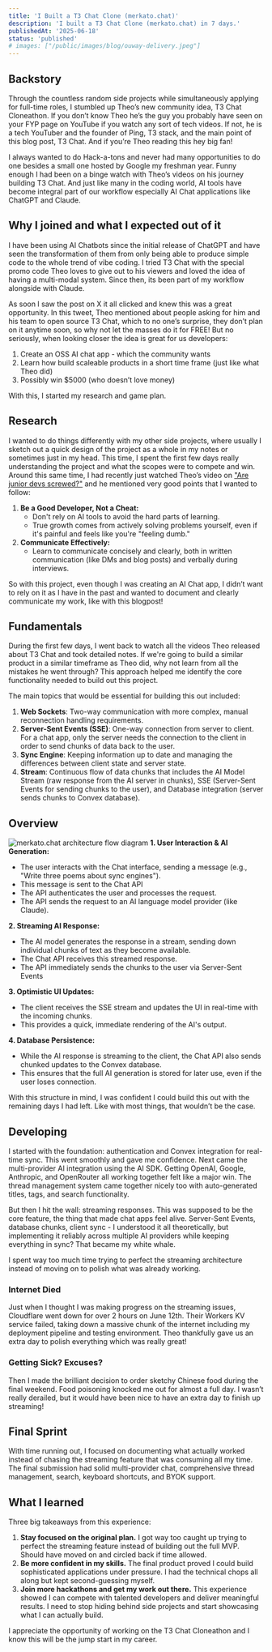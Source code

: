 ```yaml
---
title: 'I Built a T3 Chat Clone (merkato.chat)'
description: 'I built a T3 Chat Clone (merkato.chat) in 7 days.'
publishedAt: '2025-06-18'
status: 'published'
# images: ["/public/images/blog/ouway-delivery.jpeg"]
---
```


## Backstory

Through the countless random side projects while simultaneously applying for
full-time roles, I stumbled up Theo’s new community idea, T3 Chat Cloneathon. If
you don’t know Theo he’s the guy you probably have seen on your FYP page on
YouTube if you watch any sort of tech videos. If not, he is a tech YouTuber and
the founder of Ping, T3 stack, and the main point of this blog post, T3 Chat.
And if you’re Theo reading this hey big fan!

I always wanted to do Hack-a-tons and never had many opportunities to do one
besides a small one hosted by Google my freshman year. Funny enough I had been
on a binge watch with Theo’s videos on his journey building T3 Chat. And just
like many in the coding world, AI tools have become integral part of our
workflow especially AI Chat applications like ChatGPT and Claude.

## Why I joined and what I expected out of it

I have been using AI Chatbots since the initial release of ChatGPT and have seen
the transformation of them from only being able to produce simple code to the
whole trend of vibe coding. I tried T3 Chat with the special promo code Theo
loves to give out to his viewers and loved the idea of having a multi-modal
system. Since then, its been part of my workflow alongside with Claude.

As soon I saw the post on X it all clicked and knew this was a great
opportunity. In this tweet, Theo mentioned about people asking for him and his
team to open source T3 Chat, which to no one’s surprise, they don’t plan on it
anytime soon, so why not let the masses do it for FREE! But no seriously, when
looking closer the idea is great for us developers:

1. Create an OSS AI chat app - which the community wants
2. Learn how build scaleable products in a short time frame (just like what Theo
   did)
3. Possibly win $5000 (who doesn’t love money)

With this, I started my research and game plan.

## Research

I wanted to do things differently with my other side projects, where usually I
sketch out a quick design of the project as a whole in my notes or sometimes
just in my head. This time, I spent the first few days really understanding the
project and what the scopes were to compete and win. Around this same time, I
had recently just watched Theo’s video on
["Are junior devs screwed?"](https://www.youtube.com/watch?v=76K2r2UFeM4&t=2535s&ab_channel=Theo-t3%E2%80%A4gg)
and he mentioned very good points that I wanted to follow:

1. **Be a Good Developer, Not a Cheat:**
    - Don't rely on AI tools to avoid the hard parts of learning.
    - True growth comes from actively solving problems yourself, even if it's
      painful and feels like you're "feeling dumb."
2. **Communicate Effectively:**
    - Learn to communicate concisely and clearly, both in written communication
      (like DMs and blog posts) and verbally during interviews.

So with this project, even though I was creating an AI Chat app, I didn’t want
to rely on it as I have in the past and wanted to document and clearly
communicate my work, like with this blogpost!

## Fundamentals

During the first few days, I went back to watch all the videos Theo released
about T3 Chat and took detailed notes. If we're going to build a similar product
in a similar timeframe as Theo did, why not learn from all the mistakes he went
through? This approach helped me identify the core functionality needed to build
out this project.

The main topics that would be essential for building this out included:

1. **Web Sockets**: Two-way communication with more complex, manual reconnection
   handling requirements.
2. **Server-Sent Events (SSE)**: One-way connection from server to client. For a
   chat app, only the server needs the connection to the client in order to send
   chunks of data back to the user.
3. **Sync Engine**: Keeping information up to date and managing the differences
   between client state and server state.
4. **Stream**: Continuous flow of data chunks that includes the AI Model Stream
   (raw response from the AI server in chunks), SSE (Server-Sent Events for
   sending chunks to the user), and Database integration (server sends chunks to
   Convex database).

## Overview

<img
	src='/images/blog/merkato-flow.png'
	alt='merkato.chat architecture flow diagram'
	className='my-6 mx-auto w-full max-w-2xl rounded-lg shadow-lg'
	loading='lazy'
	aria-label='merkato.chat architecture flow diagram'
	tabIndex={0}
/>
**1. User Interaction & AI Generation:**

- The user interacts with the Chat interface, sending a message (e.g., "Write
  three poems about sync engines").
- This message is sent to the Chat API
- The API authenticates the user and processes the request.
- The API sends the request to an AI language model provider (like Claude).

**2. Streaming AI Response:**

- The AI model generates the response in a stream, sending down individual
  chunks of text as they become available.
- The Chat API receives this streamed response.
- The API immediately sends the chunks to the user via Server-Sent Events

**3. Optimistic UI Updates:**

- The client receives the SSE stream and updates the UI in real-time with the
  incoming chunks.
- This provides a quick, immediate rendering of the AI's output.

**4. Database Persistence:**

- While the AI response is streaming to the client, the Chat API also sends
  chunked updates to the Convex database.
- This ensures that the full AI generation is stored for later use, even if the
  user loses connection.

With this structure in mind, I was confident I could build this out with the
remaining days I had left. Like with most things, that wouldn’t be the case.

## Developing

I started with the foundation: authentication and Convex integration for
real-time sync. This went smoothly and gave me confidence. Next came the
multi-provider AI integration using the AI SDK. Getting OpenAI, Google,
Anthropic, and OpenRouter all working together felt like a major win. The thread
management system came together nicely too with auto-generated titles, tags, and
search functionality.

But then I hit the wall: streaming responses. This was supposed to be the core
feature, the thing that made chat apps feel alive. Server-Sent Events, database
chunks, client sync - I understood it all theoretically, but implementing it
reliably across multiple AI providers while keeping everything in sync? That
became my white whale.

I spent way too much time trying to perfect the streaming architecture instead
of moving on to polish what was already working.

### Internet Died

Just when I thought I was making progress on the streaming issues, Cloudflare
went down for over 2 hours on June 12th. Their Workers KV service failed, taking
down a massive chunk of the internet including my deployment pipeline and
testing environment. Theo thankfully gave us an extra day to polish everything
which was really great!

### Getting Sick? Excuses?

Then I made the brilliant decision to order sketchy Chinese food during the
final weekend. Food poisoning knocked me out for almost a full day. I wasn’t
really derailed, but it would have been nice to have an extra day to finish up
streaming!

## Final Sprint

With time running out, I focused on documenting what actually worked instead of
chasing the streaming feature that was consuming all my time. The final
submission had solid multi-provider chat, comprehensive thread management,
search, keyboard shortcuts, and BYOK support.

## What I learned

Three big takeaways from this experience:

1. **Stay focused on the original plan.** I got way too caught up trying to
   perfect the streaming feature instead of building out the full MVP. Should
   have moved on and circled back if time allowed.
2. **Be more confident in my skills.** The final product proved I could build
   sophisticated applications under pressure. I had the technical chops all
   along but kept second-guessing myself.
3. **Join more hackathons and get my work out there.** This experience showed I
   can compete with talented developers and deliver meaningful results. I need
   to stop hiding behind side projects and start showcasing what I can actually
   build.

I appreciate the opportunity of working on the T3 Chat Cloneathon and I know
this will be the jump start in my career.
